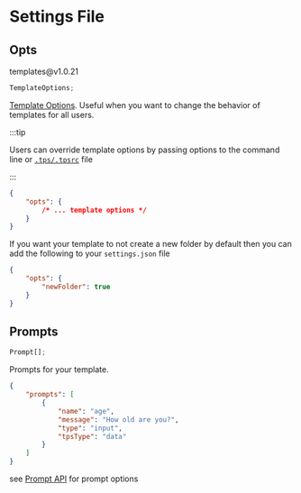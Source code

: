 
# Settings File

## Opts

<span className="badge badge--secondary margin-left--xs margin-bottom--lg">
	templates@v1.0.21
</span>

```ts title="Type"
TemplateOptions;
```

[Template Options](template#options). Useful when you want to change the
behavior of templates for all users.

:::tip

Users can override template options by passing options to the command line or
[`.tps/.tpsrc`](./tpsrc) file

:::

```json title="settings.json"
{
	"opts": {
		/* ... template options */
	}
}
```

<Example>

If you want your template to not create a new folder by default then you can add
the following to your `settings.json` file

```json title="settings.json"
{
	"opts": {
		"newFolder": true
	}
}
```

</Example>

## Prompts

```ts title="Type"
Prompt[];
```

Prompts for your template.

```json title="settings.json"
{
	"prompts": [
		{
			"name": "age",
			"message": "How old are you?",
			"type": "input",
			"tpsType": "data"
		}
	]
}
```

see [Prompt API](./settings/prompt) for prompt options
